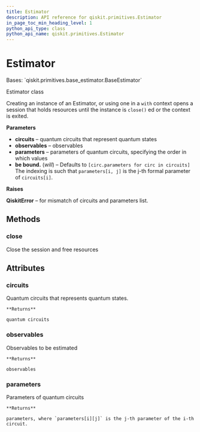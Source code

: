 ```yaml
---
title: Estimator
description: API reference for qiskit.primitives.Estimator
in_page_toc_min_heading_level: 1
python_api_type: class
python_api_name: qiskit.primitives.Estimator
---
```


# Estimator

<Class id="qiskit.primitives.Estimator" github="https://github.com/qiskit/qiskit/tree/stable/0.20/qiskit/primitives/estimator.py" signature="Estimator(circuits, observables, parameters=None)">
  Bases: `qiskit.primitives.base_estimator.BaseEstimator`

  Estimator class

  Creating an instance of an Estimator, or using one in a `with` context opens a session that holds resources until the instance is `close()` ed or the context is exited.

  **Parameters**

  *   **circuits** – quantum circuits that represent quantum states
  *   **observables** – observables
  *   **parameters** – parameters of quantum circuits, specifying the order in which values
  *   **be bound.** (*will*) – Defaults to `[circ.parameters for circ in circuits]` The indexing is such that `parameters[i, j]` is the j-th formal parameter of `circuits[i]`.

  **Raises**

  **QiskitError** – for mismatch of circuits and parameters list.

  ## Methods

  ### close

  <Function id="qiskit.primitives.Estimator.close" signature="Estimator.close()">
    Close the session and free resources
  </Function>

  ## Attributes

  ### circuits

  <Attribute id="qiskit.primitives.Estimator.circuits" name="circuits">
    Quantum circuits that represents quantum states.

    **Returns**

    quantum circuits
  </Attribute>

  ### observables

  <Attribute id="qiskit.primitives.Estimator.observables" name="observables">
    Observables to be estimated

    **Returns**

    observables
  </Attribute>

  ### parameters

  <Attribute id="qiskit.primitives.Estimator.parameters" name="parameters">
    Parameters of quantum circuits

    **Returns**

    parameters, where `parameters[i][j]` is the j-th parameter of the i-th circuit.
  </Attribute>
</Class>

